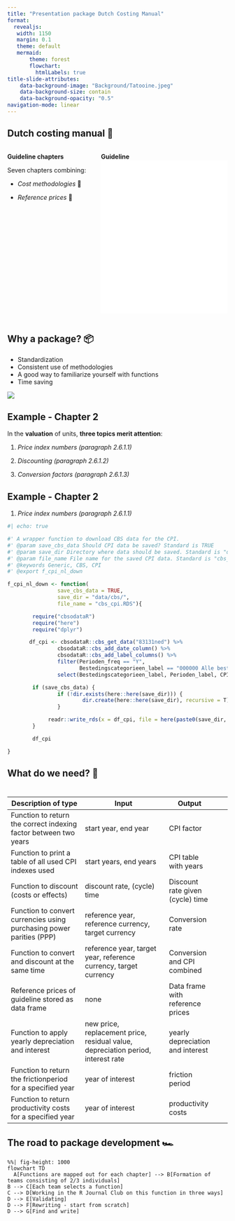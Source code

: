 ```yaml
---
title: "Presentation package Dutch Costing Manual"
format:
  revealjs: 
   width: 1150
   margin: 0.1
   theme: default
   mermaid: 
       theme: forest
       flowchart:
         htmlLabels: true
title-slide-attributes:
    data-background-image: "Background/Tatooine.jpeg"
    data-background-size: contain
    data-background-opacity: "0.5"
navigation-mode: linear
---
```


## Dutch costing manual 📖

::: {.columns}
::: {.column width="40%"}
**Guideline chapters**

Seven chapters combining:

-   *Cost methodologies* 📜

-   *Reference prices* 💸

:::
::: {.column width="60%"}
**Guideline**
<embed src = "Data/Richtlijn.pdf" type = "application/pdf" height = 350 width = 100% >

</object>

:::
:::

## Why a package? 📦

-   Standardization
-   Consistent use of methodologies
-   A good way to familiarize yourself with functions
-   Time saving

![](Figures/Fig2.jpeg){.absolute bottom="0" right="0"}

## Example - Chapter 2 {auto-animate="true"}

In the **valuation** of units, **three topics merit attention**:

1.  *Price index numbers (paragraph 2.6.1.1)*


2.  *Discounting (paragraph 2.6.1.2)*


3.  *Conversion factors (paragraph 2.6.1.3)*


## Example - Chapter 2 {auto-animate="true"}

1.  *Price index numbers (paragraph 2.6.1.1)*

```r
#| echo: true

#' A wrapper function to download CBS data for the CPI.
#' @param save_cbs_data Should CPI data be saved? Standard is TRUE
#' @param save_dir Directory where data should be saved. Standard is "data/cbs/"
#' @param file_name File name for the saved CPI data. Standard is "cbs_cpi.RDS
#' @keywords Generic, CBS, CPI
#' @export f_cpi_nl_down

f_cpi_nl_down <- function(
                save_cbs_data = TRUE,
                save_dir = "data/cbs/",
                file_name = "cbs_cpi.RDS"){

        require("cbsodataR")
        require("here")
        require("dplyr")

       df_cpi <- cbsodataR::cbs_get_data("83131ned") %>%
                cbsodataR::cbs_add_date_column() %>%
                cbsodataR::cbs_add_label_columns() %>%
                filter(Perioden_freq == "Y",
                       Bestedingscategorieen_label == "000000 Alle bestedingen") %>%
                select(Bestedingscategorieen_label, Perioden_label, CPI_1 )

        if (save_cbs_data) {
                if (!dir.exists(here::here(save_dir))) {
                        dir.create(here::here(save_dir), recursive = T)
                }

             readr::write_rds(x = df_cpi, file = here(paste0(save_dir, file_name)))
        }

        df_cpi

}
```

## What do we need? 🤔
::: {style="font-size: 45%;"}
<br>

| Description of type                                                  | Input                                                                            | Output                           |   |   |
|----------------------------------------------------------------------|----------------------------------------------------------------------------------|----------------------------------|---|---|
| Function to return the correct indexing factor between two years     | start year, end year                                                             | CPI factor                       |   |   |
| Function to print a table of all used CPI indexes used               | start years, end years                                                           | CPI table with years             |   |   |
| Function to discount (costs or effects)                              | discount rate, (cycle) time                                                      | Discount rate given (cycle) time |   |   |
| Function to convert currencies using purchasing power parities (PPP) | reference year, reference currency, target currency                              | Conversion rate                  |   |   |
| Function to convert and discount at the same time                    | reference year, target year, reference currency, target currency                 | Conversion and CPI combined      |   |   |
| Reference prices of guideline stored as data frame                   | none                                                                             | Data frame with reference prices |   |   |
| Function to apply yearly depreciation and interest                   | new price, replacement price, residual value, depreciation period, interest rate | yearly depreciation and interest |   |   |
| Function to return the frictionperiod for a specified year           | year of interest                                                                 | friction period                  |   |   |
| Function to return productivity costs for a specified year           | year of interest                                                                 | productivity costs               |   |   |
:::

## The road to package development 🏎️

```mermaid
%%| fig-height: 1000
flowchart TD
  A[Functions are mapped out for each chapter] --> B[Formation of teams consisting of 2/3 individuals]
B --> C[Each team selects a function]
C --> D[Working in the R Journal Club on this function in three ways]
D --> E[Validating]
D --> F[Rewriting - start from scratch]
D --> G[Find and write]
```

